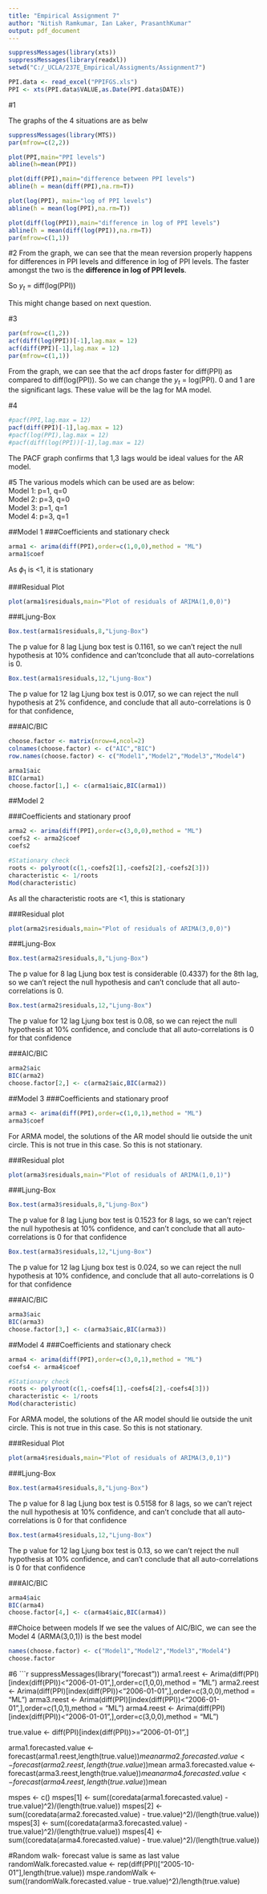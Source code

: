 ```yaml
---
title: "Empirical Assignment 7"
author: "Nitish Ramkumar, Ian Laker, PrasanthKumar"
output: pdf_document
---
```


```r
suppressMessages(library(xts))
suppressMessages(library(readxl))
setwd("C:/_UCLA/237E_Empirical/Assigments/Assignment7")

PPI.data <- read_excel("PPIFGS.xls")
PPI <- xts(PPI.data$VALUE,as.Date(PPI.data$DATE))
```

#1

The graphs of the 4 situations are as belw
```r
suppressMessages(library(MTS))
par(mfrow=c(2,2))

plot(PPI,main="PPI levels")
abline(h=mean(PPI))

plot(diff(PPI),main="difference between PPI levels")
abline(h = mean(diff(PPI),na.rm=T))

plot(log(PPI), main="log of PPI levels")
abline(h = mean(log(PPI),na.rm=T))

plot(diff(log(PPI)),main="difference in log of PPI levels")
abline(h = mean(diff(log(PPI)),na.rm=T))
par(mfrow=c(1,1))
```


#2
From the graph, we can see that the mean reversion properly happens for differences in PPI levels and difference in log of PPI levels. The faster amongst the two is the **difference in log of PPI levels**.   
  
So $y_t$ = diff(log(PPI))     
  
This might change based on next question.

#3
```r
par(mfrow=c(1,2))
acf(diff(log(PPI))[-1],lag.max = 12)
acf(diff(PPI)[-1],lag.max = 12)
par(mfrow=c(1,1))
```
From the graph, we can see that the acf drops faster for diff(PPI) as compared to diff(log(PPI)). So we can change the $y_t$ = log(PPI). 0 and 1 are the significant lags. These value will be the lag for MA model.

#4
```r
#pacf(PPI,lag.max = 12)
pacf(diff(PPI)[-1],lag.max = 12)
#pacf(log(PPI),lag.max = 12)
#pacf(diff(log(PPI))[-1],lag.max = 12)
```
The PACF graph confirms that 1,3 lags would be ideal values for the AR model.

#5
The various models which can be used are as below:  
Model 1: p=1, q=0  
Model 2: p=3, q=0  
Model 3: p=1, q=1  
Model 4: p=3, q=1  

##Model 1
###Coefficients and stationary check
```r
arma1 <- arima(diff(PPI),order=c(1,0,0),method = "ML")
arma1$coef
```
As $\phi_1$ is <1, it is stationary  

###Residual Plot
```r
plot(arma1$residuals,main="Plot of residuals of ARIMA(1,0,0)")
```

###Ljung-Box
```r
Box.test(arma1$residuals,8,"Ljung-Box")
```
The p value for 8 lag Ljung box test is 0.1161, so we can't reject the null hypothesis at 10\% confidence and can'tconclude that all auto-correlations is 0.

```r
Box.test(arma1$residuals,12,"Ljung-Box")
```
The p value for 12 lag Ljung box test is 0.017, so we can reject the null hypothesis at 2\% confidence, and conclude that all auto-correlations is 0 for that confidence,

###AIC/BIC
```r
choose.factor <- matrix(nrow=4,ncol=2)
colnames(choose.factor) <- c("AIC","BIC")
row.names(choose.factor) <- c("Model1","Model2","Model3","Model4")

arma1$aic
BIC(arma1)
choose.factor[1,] <- c(arma1$aic,BIC(arma1))
```

##Model 2

###Coefficients and stationary proof
```r
arma2 <- arima(diff(PPI),order=c(3,0,0),method = "ML")
coefs2 <- arma2$coef
coefs2

#Stationary check
roots <- polyroot(c(1,-coefs2[1],-coefs2[2],-coefs2[3]))
characteristic <- 1/roots
Mod(characteristic)
```
As all the characteristic roots are <1, this is stationary

###Residual plot
```r
plot(arma2$residuals,main="Plot of residuals of ARIMA(3,0,0)")
```

###Ljung-Box
```r
Box.test(arma2$residuals,8,"Ljung-Box")
```
The p value for 8 lag Ljung box test is considerable (0.4337) for the 8th lag, so we can't reject the null hypothesis and can't conclude that all auto-correlations is 0.

```r
Box.test(arma2$residuals,12,"Ljung-Box")
```
The p value for 12 lag Ljung box test is 0.08, so we can reject the null hypothesis at 10\% confidence, and conclude that all auto-correlations is 0 for that confidence

###AIC/BIC
```r
arma2$aic
BIC(arma2)
choose.factor[2,] <- c(arma2$aic,BIC(arma2))
```

##Model 3
###Coefficients and stationary proof
```r
arma3 <- arima(diff(PPI),order=c(1,0,1),method = "ML")
arma3$coef
```
For ARMA model, the solutions of the AR model should lie outside the unit circle. This is not true in this case. So this is not stationary.  

###Residual plot
```r
plot(arma3$residuals,main="Plot of residuals of ARIMA(1,0,1)")
```

###Ljung-Box
```r
Box.test(arma3$residuals,8,"Ljung-Box")
```
The p value for 8 lag Ljung box test is 0.1523 for 8 lags, so we can't reject the null hypothesis at 10\% confidence, and can't conclude that all auto-correlations is 0 for that confidence

```r
Box.test(arma3$residuals,12,"Ljung-Box")
```
The p value for 12 lag Ljung box test is 0.024, so we can reject the null hypothesis at 10\% confidence, and conclude that all auto-correlations is 0 for that confidence

###AIC/BIC
```r
arma3$aic
BIC(arma3)
choose.factor[3,] <- c(arma3$aic,BIC(arma3))
```

##Model 4
###Coefficients and stationary check
```r
arma4 <- arima(diff(PPI),order=c(3,0,1),method = "ML")
coefs4 <- arma4$coef

#Stationary check
roots <- polyroot(c(1,-coefs4[1],-coefs4[2],-coefs4[3]))
characteristic <- 1/roots
Mod(characteristic)
```
For ARMA model, the solutions of the AR model should lie outside the unit circle. This is not true in this case. So this is not stationary.

###Residual Plot
```r
plot(arma4$residuals,main="Plot of residuals of ARIMA(3,0,1)")
```

###Ljung-Box
```r
Box.test(arma4$residuals,8,"Ljung-Box")
```
The p value for 8 lag Ljung box test is 0.5158 for 8 lags, so we can't reject the null hypothesis at 10\% confidence, and can't conclude that all auto-correlations is 0 for that confidence

```r
Box.test(arma4$residuals,12,"Ljung-Box")
```
The p value for 12 lag Ljung box test is 0.13, so we can't reject the null hypothesis at 10\% confidence, and can't conclude that all auto-correlations is 0 for that confidence  

###AIC/BIC
```r
arma4$aic
BIC(arma4)
choose.factor[4,] <- c(arma4$aic,BIC(arma4))
```

##Choice between models
If we see the values of AIC/BIC, we can see the Model 4 (ARMA(3,0,1)) is the best model
```r
names(choose.factor) <- c("Model1","Model2","Model3","Model4")
choose.factor
```

#6
```r
suppressMessages(library("forecast"))
arma1.reest <- Arima(diff(PPI)[index(diff(PPI))<"2006-01-01",],order=c(1,0,0),method = "ML")
arma2.reest <- Arima(diff(PPI)[index(diff(PPI))<"2006-01-01",],order=c(3,0,0),method = "ML")
arma3.reest <- Arima(diff(PPI)[index(diff(PPI))<"2006-01-01",],order=c(1,0,1),method = "ML")
arma4.reest <- Arima(diff(PPI)[index(diff(PPI))<"2006-01-01",],order=c(3,0,0),method = "ML")

true.value <- diff(PPI)[index(diff(PPI))>="2006-01-01",]

arma1.forecasted.value <- forecast(arma1.reest,length(true.value))$mean
arma2.forecasted.value <- forecast(arma2.reest,length(true.value))$mean
arma3.forecasted.value <- forecast(arma3.reest,length(true.value))$mean
arma4.forecasted.value <- forecast(arma4.reest,length(true.value))$mean

mspes <- c()
mspes[1] <- sum((coredata(arma1.forecasted.value) - true.value)^2)/(length(true.value))
mspes[2] <- sum((coredata(arma2.forecasted.value) - true.value)^2)/(length(true.value))
mspes[3] <- sum((coredata(arma3.forecasted.value) - true.value)^2)/(length(true.value))
mspes[4] <- sum((coredata(arma4.forecasted.value) - true.value)^2)/(length(true.value))

#Random walk- forecast value is same as last value
randomWalk.forecasted.value <- rep(diff(PPI)["2005-10-01"],length(true.value))
mspe.randomWalk <- sum((randomWalk.forecasted.value - true.value)^2)/length(true.value)

